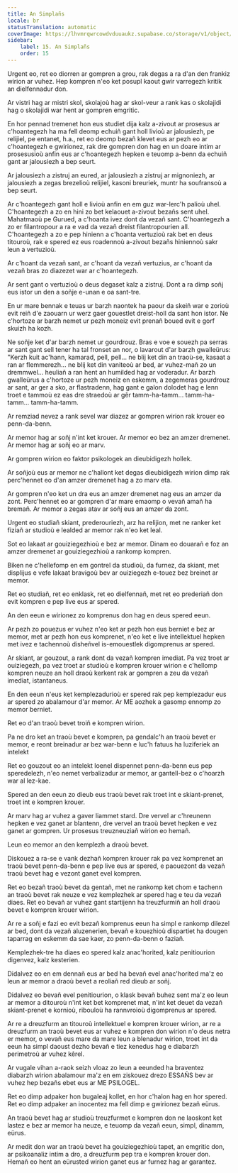 ```yaml
---
title: An Simplañs
locale: br
statusTranslation: automatic
coverImage: https://lhvmrqwrcowdvduuaukz.supabase.co/storage/v1/object/public/strapi-uploads/small_cover-educacion-fundamental.webp-2d51a7828a2b1309555be27f7e2a61a0.webp
sidebar:
    label: 15. An Simplañs
    order: 15
---
```

Urgent eo, ret eo diorren ar gompren a grou, rak degas a ra d'an den frankiz wirion ar vuhez. Hep kompren n'eo ket posupl kaout gwir varregezh kritik an dielfennadur don.

Ar vistri hag ar mistri skol, skolajoù hag ar skol-veur a rank kas o skolajidi hag o skolajidi war hent ar gompren emgritic.

En hor pennad tremenet hon eus studiet dija kalz a-zivout ar prosesus ar c'hoantegezh ha ma fell deomp echuiñ gant holl livioù ar jalousiezh, pe relijiel, pe entanet, h.a., ret eo deomp bezañ klevet eus ar pezh eo ar c'hoantegezh e gwirionez, rak dre gompren don hag en un doare intim ar prosesusioù anfin eus ar c'hoantegezh hepken e teuomp a-benn da echuiñ gant ar jalousiezh a bep seurt.

Ar jalousiezh a zistruj an eured, ar jalousiezh a zistruj ar mignoniezh, ar jalousiezh a zegas brezelioù relijiel, kasoni breuriek, muntr ha soufransoù a bep seurt.

Ar c'hoantegezh gant holl e livioù anfin en em guz war-lerc'h palioù uhel. C'hoantegezh a zo en hini zo bet kelaouet a-zivout bezañs sent uhel. Mahatmaoù pe Gurued, a c'hoanta ivez dont da vezañ sant. C'hoantegezh a zo er filantropour a ra e vad da vezañ dreist filantropourien all. C'hoantegezh a zo e pep hinienn a c'hoanta vertuzioù rak bet en deus titouroù, rak e spered ez eus roadennoù a-zivout bezañs hiniennoù sakr leun a vertuzioù.

Ar c'hoant da vezañ sant, ar c'hoant da vezañ vertuzius, ar c'hoant da vezañ bras zo diazezet war ar c'hoantegezh.

Ar sent gant o vertuzioù o deus degaset kalz a zistruj. Dont a ra dimp soñj eus istor un den a soñje e-unan e oa sant-tre.

En ur mare bennak e teuas ur barzh naontek ha paour da skeiñ war e zorioù evit reiñ d'e zaouarn ur werz gaer gouestlet dreist-holl da sant hon istor. Ne c'hortoze ar barzh nemet ur pezh moneiz evit prenañ boued evit e gorf skuizh ha kozh.

Ne soñje ket d'ar barzh nemet ur gourdrouz. Bras e voe e souezh pa serras ar sant gant sell tener ha tal fronset an nor, o lavarout d'ar barzh gwalleürus: "Kerzh kuit ac'hann, kamarad, pell, pell... ne blij ket din an traoù-se, kasaat a ran ar flemmerezh... ne blij ket din vaniteoù ar bed, ar vuhez-mañ zo un dremmwel... heuliañ a ran hent an humilded hag ar voderadur. Ar barzh gwalleürus a c'hortoze ur pezh moneiz en eskemm, a zegemeras gourdrouz ar sant, ar ger a sko, ar flastradenn, hag gant e galon dolodet hag e lenn troet e tammoù ez eas dre straedoù ar gêr tamm-ha-tamm... tamm-ha-tamm... tamm-ha-tamm.

Ar remziad nevez a rank sevel war diazez ar gompren wirion rak krouer eo penn-da-benn.

Ar memor hag ar soñj n'int ket krouer. Ar memor eo bez an amzer dremenet. Ar memor hag ar soñj eo ar marv.

Ar gompren wirion eo faktor psikologek an dieubidigezh hollek.

Ar soñjoù eus ar memor ne c'hallont ket degas dieubidigezh wirion dimp rak perc'hennet eo d'an amzer dremenet hag a zo marv eta.

Ar gompren n'eo ket un dra eus an amzer dremenet nag eus an amzer da zont. Perc'hennet eo ar gompren d'ar mare emaomp o vevañ amañ ha bremañ. Ar memor a zegas atav ar soñj eus an amzer da zont.

Urgent eo studiañ skiant, prederouriezh, arz ha relijion, met ne ranker ket fiziañ ar studioù e lealded ar memor rak n'eo ket leal.

Sot eo lakaat ar gouiziegezhioù e bez ar memor. Dinam eo douarañ e foz an amzer dremenet ar gouiziegezhioù a rankomp kompren.

Biken ne c'hellefomp en em gontrel da studioù, da furnez, da skiant, met displijus e vefe lakaat bravigoù bev ar ouiziegezh e-touez bez breinet ar memor.

Ret eo studiañ, ret eo enklask, ret eo dielfennañ, met ret eo prederiañ don evit kompren e pep live eus ar spered.

An den eeun e wirionez zo komprenus don hag en deus spered eeun.

Ar pezh zo pouezus er vuhez n'eo ket ar pezh hon eus berniet e bez ar memor, met ar pezh hon eus komprenet, n'eo ket e live intellektuel hepken met ivez e tachennoù disheñvel is-emouestlek digomprenus ar spered.

Ar skiant, ar gouzout, a rank dont da vezañ kompren imediat. Pa vez troet ar ouiziegezh, pa vez troet ar studioù e kompren krouer wirion e c'hellomp kompren neuze an holl draoù kerkent rak ar gompren a zeu da vezañ imediat, istantaneus.

En den eeun n'eus ket kemplezadurioù er spered rak pep kemplezadur eus ar spered zo abalamour d'ar memor. Ar ME aozhek a gasomp ennomp zo memor berniet.

Ret eo d'an traoù bevet troiñ e kompren wirion.

Pa ne dro ket an traoù bevet e kompren, pa gendalc'h an traoù bevet er memor, e reont breinadur ar bez war-benn e luc'h fatuus ha luziferiek an intelekt

Ret eo gouzout eo an intelekt loenel dispennet penn-da-benn eus pep speredelezh, n'eo nemet verbalizadur ar memor, ar gantell-bez o c'hoarzh war al lez-kae.

Spered an den eeun zo dieub eus traoù bevet rak troet int e skiant-prenet, troet int e kompren krouer.

Ar marv hag ar vuhez a gaver liammet stard. Dre vervel ar c'hreunenn hepken e vez ganet ar blantenn, dre vervel an traoù bevet hepken e vez ganet ar gompren. Ur prosesus treuzneuziañ wirion eo hemañ.

Leun eo memor an den kemplezh a draoù bevet.

Diskouez a ra-se e vank dezhañ kompren krouer rak pa vez komprenet an traoù bevet penn-da-benn e pep live eus ar spered, e paouezont da vezañ traoù bevet hag e vezont ganet evel kompren.

Ret eo bezañ traoù bevet da gentañ, met ne rankomp ket chom e tachenn an traoù bevet rak neuze e vez kemplezhek ar spered hag e teu da vezañ diaes. Ret eo bevañ ar vuhez gant startijenn ha treuzfurmiñ an holl draoù bevet e kompren krouer wirion.

Ar re a soñj e fazi eo evit bezañ komprenus eeun ha simpl e rankomp dilezel ar bed, dont da vezañ aluzenerien, bevañ e kouezhioù dispartiet ha dougen taparrag en eskemm da sae kaer, zo penn-da-benn o faziañ.

Kemplezhek-tre ha diaes eo spered kalz anac'horited, kalz penitiourion digenvez, kalz kesterien.

Didalvez eo en em dennañ eus ar bed ha bevañ evel anac'horited ma'z eo leun ar memor a draoù bevet a reoliañ red dieub ar soñj.

Didalvez eo bevañ evel penitiourion, o klask bevañ buhez sent ma'z eo leun ar memor a ditouroù n'int ket bet komprenet mat, n'int ket deuet da vezañ skiant-prenet e kornioù, ribouloù ha rannvroioù digomprenus ar spered.

Ar re a dreuzfurm an titouroù intellektuel e kompren krouer wirion, ar re a dreuzfurm an traoù bevet eus ar vuhez e kompren don wirion n'o deus netra er memor, o vevañ eus mare da mare leun a blenadur wirion, troet int da eeun ha simpl daoust dezho bevañ e tiez kenedus hag e diabarzh perimetroù ar vuhez kêrel.

Ar vugale vihan a-raok seizh vloaz zo leun a eeunded ha braventez diabarzh wirion abalamour ma'z en em ziskouez drezo ESSAÑS bev ar vuhez hep bezañs ebet eus ar ME PSILOGEL.

Ret eo dimp adpaker hon bugaleaj kollet, en hor c'halon hag en hor spered. Ret eo dimp adpaker an inocentez ma fell dimp e gwirionez bezañ eürus.

An traoù bevet hag ar studioù treuzfurmet e kompren don ne laoskont ket lastez e bez ar memor ha neuze, e teuomp da vezañ eeun, simpl, dinamm, eürus.

Ar medit don war an traoù bevet ha gouiziegezhioù tapet, an emgritic don, ar psikoanaliz intim a dro, a dreuzfurm pep tra e kompren krouer don. Hemañ eo hent an eürusted wirion ganet eus ar furnez hag ar garantez.
